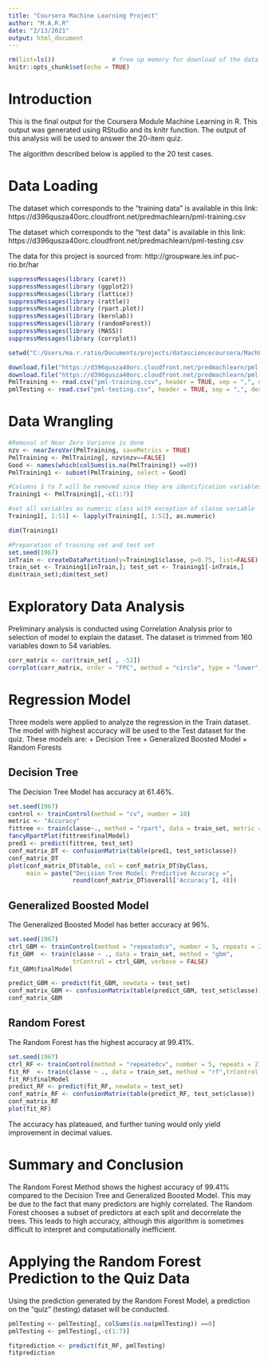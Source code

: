 ---
title: "Coursera Machine Learning Project"
author: "M.A.R.R"
date: "2/13/2021"
output: html_document
---

```{r setup, include=FALSE}
rm(list=ls())                # free up memory for download of the data sets
knitr::opts_chunk$set(echo = TRUE)
```

# Introduction
This is the final output for the Coursera Module Machine Learning in R. This output was generated using RStudio and its knitr function. The output of this analysis will be used to answer the 20-item quiz.

The algorithm described below is applied to the 20 test cases.

# Data Loading 
The dataset which corresponds to the "training data" is available in this link:  https://d396qusza40orc.cloudfront.net/predmachlearn/pml-training.csv

The dataset which corresponds to the "test data" is available in this link:
https://d396qusza40orc.cloudfront.net/predmachlearn/pml-testing.csv

The data for this project is sourced from: http://groupware.les.inf.puc-rio.br/har


```{r loading, echo=FALSE}
suppressMessages(library (caret))
suppressMessages(library (ggplot2))
suppressMessages(library (lattice))
suppressMessages(library (rattle))
suppressMessages(library (rpart.plot))
suppressMessages(library (kernlab))
suppressMessages(library (randomForest))
suppressMessages(library (MASS))
suppressMessages(library (corrplot))

setwd("C:/Users/ma.r.ratio/Documents/projects/datasciencecoursera/MachLearn_Project1")

download.file("https://d396qusza40orc.cloudfront.net/predmachlearn/pml-training.csv", destfile = "pml-training.csv")
download.file("https://d396qusza40orc.cloudfront.net/predmachlearn/pml-testing.csv", destfile = "pml-testing.csv")
PmlTraining <- read.csv("pml-training.csv", header = TRUE, sep = ",", dec = ".", na.strings=c("NA","#DIV/0!",""))
pmlTesting <- read.csv("pml-testing.csv", header = TRUE, sep = ",", dec = ".", na.strings=c("NA","#DIV/0!",""))
```


# Data Wrangling
```{r wrangling, echo=TRUE}
#Removal of Near Zero Variance is done
nzv <- nearZeroVar(PmlTraining, saveMetrics = TRUE)
PmlTraining <- PmlTraining[, nzv$nzv==FALSE]
Good <- names(which(colSums(is.na(PmlTraining)) ==0))
PmlTraining1 <- subset(PmlTraining, select = Good)

#Columns 1 to 7 will be removed since they are identification variables only
Training1 <- PmlTraining1[,-c(1:7)]

#set all variables as numeric class with exception of classe variable
Training1[, 1:51] <- lapply(Training1[, 1:51], as.numeric)

dim(Training1)

#Preparation of training set and test set
set.seed(1967)
inTrain <- createDataPartition(y=Training1$classe, p=0.75, list=FALSE)
train_set <- Training1[inTrain,]; test_set <- Training1[-inTrain,]
dim(train_set);dim(test_set)
```


# Exploratory Data Analysis
Preliminary analysis is conducted using Correlation Analysis prior to selection of model to explain the dataset.
The dataset is trimmed from 160 variables down to 54 variables.

```{r correlation, echo=FALSE}
corr_matrix <- cor(train_set[ , -52])
corrplot(corr_matrix, order = "FPC", method = "circle", type = "lower",tl.cex = 0.6, tl.col = rgb(0, 0, 0))
```

# Regression Model
Three models were applied to analyze the regression in the Train dataset. The model with highest accuracy will be used to the Test dataset for the quiz.
These models are:
+ Decision Tree
+ Generalized Boosted Model
+ Random Forests

## Decision Tree
The Decision Tree Model has accuracy at 61.46%.
```{r tree, echo=FALSE}
set.seed(1967)
control <- trainControl(method = "cv", number = 10)
metric <- "Accuracy"
fittree <- train(classe~., method = "rpart", data = train_set, metric = "Accuracy", trControl = control)
fancyRpartPlot(fittree$finalModel)
pred1 <- predict(fittree, test_set)
conf_matrix_DT <- confusionMatrix(table(pred1, test_set$classe))
conf_matrix_DT
plot(conf_matrix_DT$table, col = conf_matrix_DT$byClass, 
     main = paste("Decision Tree Model: Predictive Accuracy =",
                  round(conf_matrix_DT$overall['Accuracy'], 4)))
```

## Generalized Boosted Model
The Generalized Boosted Model has better accuracy at 96%.
```{r gbm, echo=TRUE}
set.seed(1967)
ctrl_GBM <- trainControl(method = "repeatedcv", number = 5, repeats = 2)
fit_GBM  <- train(classe ~ ., data = train_set, method = "gbm",
                  trControl = ctrl_GBM, verbose = FALSE)
fit_GBM$finalModel

predict_GBM <- predict(fit_GBM, newdata = test_set)
conf_matrix_GBM <- confusionMatrix(table(predict_GBM, test_set$classe))
conf_matrix_GBM
```

## Random Forest
The Random Forest has the highest accuracy at 99.41%.
```{r rf, echo=TRUE}
set.seed(1967)
ctrl_RF <- trainControl(method = "repeatedcv", number = 5, repeats = 2)
fit_RF  <- train(classe ~ ., data = train_set, method = "rf",trControl = ctrl_RF, verbose = FALSE)
fit_RF$finalModel
predict_RF <- predict(fit_RF, newdata = test_set)
conf_matrix_RF <- confusionMatrix(table(predict_RF, test_set$classe))
conf_matrix_RF
plot(fit_RF)
```

The accuracy has plateaued, and further tuning would only yield improvement in decimal values.

# Summary and Conclusion
The Random Forest Method shows the highest accuracy of 99.41% compared to the Decision Tree and Generalized Boosted Model. This may be due to the fact that many predictors are highly correlated. The Random Forest chooses a subset of predictors at each split and decorrelate the trees. This leads to high accuracy, although this algorithm is sometimes difficult to interpret and computationally inefficient.


# Applying the Random Forest Prediction to the Quiz Data
Using the prediction generated by the Random Forest Model, a prediction on the "quiz" (testing) dataset will be conducted.
```{r}
pmlTesting <- pmlTesting[, colSums(is.na(pmlTesting)) ==0]
pmlTesting <- pmlTesting[,-c(1:7)]

fitprediction <- predict(fit_RF, pmlTesting)
fitprediction
```



